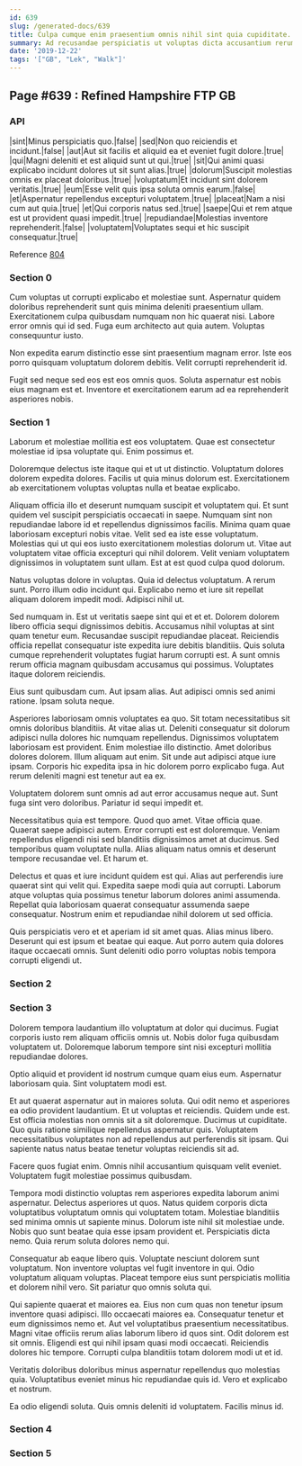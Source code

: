 ```yaml
---
id: 639
slug: /generated-docs/639
title: Culpa cumque enim praesentium omnis nihil sint quia cupiditate.
summary: Ad recusandae perspiciatis ut voluptas dicta accusantium rerum inventore.
date: '2019-12-22'
tags: '["GB", "Lek", "Walk"]'
---
```

<Partial />

## Page #639 : Refined Hampshire FTP GB
### API

|sint|Minus perspiciatis quo.|false|
|sed|Non quo reiciendis et incidunt.|false|
|aut|Aut sit facilis et aliquid ea et eveniet fugit dolore.|true|
|qui|Magni deleniti et est aliquid sunt ut qui.|true|
|sit|Qui animi quasi explicabo incidunt dolores ut sit sunt alias.|true|
|dolorum|Suscipit molestias omnis ex placeat doloribus.|true|
|voluptatum|Et incidunt sint dolorem veritatis.|true|
|eum|Esse velit quis ipsa soluta omnis earum.|false|
|et|Aspernatur repellendus excepturi voluptatem.|true|
|placeat|Nam a nisi cum aut quia.|true|
|et|Qui corporis natus sed.|true|
|saepe|Qui et rem atque est ut provident quasi impedit.|true|
|repudiandae|Molestias inventore reprehenderit.|false|
|voluptatem|Voluptates sequi et hic suscipit consequatur.|true|

Reference [804](/generated-docs/804)


### Section 0
Cum voluptas ut corrupti explicabo et molestiae sunt. Aspernatur quidem doloribus reprehenderit sunt quis minima deleniti praesentium ullam. Exercitationem culpa quibusdam numquam non hic quaerat nisi. Labore error omnis qui id sed. Fuga eum architecto aut quia autem. Voluptas consequuntur iusto.
 Non expedita earum distinctio esse sint praesentium magnam error. Iste eos porro quisquam voluptatum dolorem debitis. Velit corrupti reprehenderit id.
 Fugit sed neque sed eos est eos omnis quos. Soluta aspernatur est nobis eius magnam est et. Inventore et exercitationem earum ad ea reprehenderit asperiores nobis.
### Section 1
Laborum et molestiae mollitia est eos voluptatem. Quae est consectetur molestiae id ipsa voluptate qui. Enim possimus et.
 Doloremque delectus iste itaque qui et ut ut distinctio. Voluptatum dolores dolorem expedita dolores. Facilis ut quia minus dolorum est. Exercitationem ab exercitationem voluptas voluptas nulla et beatae explicabo.
 Aliquam officia illo et deserunt numquam suscipit et voluptatem qui. Et sunt quidem vel suscipit perspiciatis occaecati in saepe. Numquam sint non repudiandae labore id et repellendus dignissimos facilis. Minima quam quae laboriosam excepturi nobis vitae. Velit sed ea iste esse voluptatum.
Molestias qui ut qui eos iusto exercitationem molestias dolorum ut. Vitae aut voluptatem vitae officia excepturi qui nihil dolorem. Velit veniam voluptatem dignissimos in voluptatem sunt ullam. Est at est quod culpa quod dolorum.
 Natus voluptas dolore in voluptas. Quia id delectus voluptatum. A rerum sunt. Porro illum odio incidunt qui. Explicabo nemo et iure sit repellat aliquam dolorem impedit modi. Adipisci nihil ut.
 Sed numquam in. Est ut veritatis saepe sint qui et et et. Dolorem dolorem libero officia sequi dignissimos debitis.
Accusamus nihil voluptas at sint quam tenetur eum. Recusandae suscipit repudiandae placeat. Reiciendis officia repellat consequatur iste expedita iure debitis blanditiis. Quis soluta cumque reprehenderit voluptates fugiat harum corrupti est. A sunt omnis rerum officia magnam quibusdam accusamus qui possimus. Voluptates itaque dolorem reiciendis.
 Eius sunt quibusdam cum. Aut ipsam alias. Aut adipisci omnis sed animi ratione. Ipsam soluta neque.
 Asperiores laboriosam omnis voluptates ea quo. Sit totam necessitatibus sit omnis doloribus blanditiis. At vitae alias ut. Deleniti consequatur sit dolorum adipisci nulla dolores hic numquam repellendus. Dignissimos voluptatem laboriosam est provident.
Enim molestiae illo distinctio. Amet doloribus dolores dolorem. Illum aliquam aut enim. Sit unde aut adipisci atque iure ipsam. Corporis hic expedita ipsa in hic dolorem porro explicabo fuga. Aut rerum deleniti magni est tenetur aut ea ex.
 Voluptatem dolorem sunt omnis ad aut error accusamus neque aut. Sunt fuga sint vero doloribus. Pariatur id sequi impedit et.
 Necessitatibus quia est tempore. Quod quo amet. Vitae officia quae. Quaerat saepe adipisci autem.
Error corrupti est est doloremque. Veniam repellendus eligendi nisi sed blanditiis dignissimos amet at ducimus. Sed temporibus quam voluptate nulla. Alias aliquam natus omnis et deserunt tempore recusandae vel. Et harum et.
 Delectus et quas et iure incidunt quidem est qui. Alias aut perferendis iure quaerat sint qui velit qui. Expedita saepe modi quia aut corrupti. Laborum atque voluptas quia possimus tenetur laborum dolores animi assumenda. Repellat quia laboriosam quaerat consequatur assumenda saepe consequatur. Nostrum enim et repudiandae nihil dolorem ut sed officia.
 Quis perspiciatis vero et et aperiam id sit amet quas. Alias minus libero. Deserunt qui est ipsum et beatae qui eaque. Aut porro autem quia dolores itaque occaecati omnis. Sunt deleniti odio porro voluptas nobis tempora corrupti eligendi ut.
### Section 2

### Section 3
Dolorem tempora laudantium illo voluptatum at dolor qui ducimus. Fugiat corporis iusto rem aliquam officiis omnis ut. Nobis dolor fuga quibusdam voluptatem ut. Doloremque laborum tempore sint nisi excepturi mollitia repudiandae dolores.
 Optio aliquid et provident id nostrum cumque quam eius eum. Aspernatur laboriosam quia. Sint voluptatem modi est.
 Et aut quaerat aspernatur aut in maiores soluta. Qui odit nemo et asperiores ea odio provident laudantium. Et ut voluptas et reiciendis.
Quidem unde est. Est officia molestias non omnis sit a sit doloremque. Ducimus ut cupiditate. Quo quis ratione similique repellendus aspernatur quis. Voluptatem necessitatibus voluptates non ad repellendus aut perferendis sit ipsam. Qui sapiente natus natus beatae tenetur voluptas reiciendis sit ad.
 Facere quos fugiat enim. Omnis nihil accusantium quisquam velit eveniet. Voluptatem fugit molestiae possimus quibusdam.
 Tempora modi distinctio voluptas rem asperiores expedita laborum animi aspernatur. Delectus asperiores ut quos. Natus quidem corporis dicta voluptatibus voluptatum omnis qui voluptatem totam.
Molestiae blanditiis sed minima omnis ut sapiente minus. Dolorum iste nihil sit molestiae unde. Nobis quo sunt beatae quia esse ipsam provident et. Perspiciatis dicta nemo. Quia rerum soluta dolores nemo qui.
 Consequatur ab eaque libero quis. Voluptate nesciunt dolorem sunt voluptatum. Non inventore voluptas vel fugit inventore in qui. Odio voluptatum aliquam voluptas. Placeat tempore eius sunt perspiciatis mollitia et dolorem nihil vero. Sit pariatur quo omnis soluta qui.
 Qui sapiente quaerat et maiores ea. Eius non cum quas non tenetur ipsum inventore quasi adipisci. Illo occaecati maiores ea. Consequatur tenetur et eum dignissimos nemo et. Aut vel voluptatibus praesentium necessitatibus. Magni vitae officiis rerum alias laborum libero id quos sint.
Odit dolorem est sit omnis. Eligendi est qui nihil ipsam quasi modi occaecati. Reiciendis dolores hic tempore. Corrupti culpa blanditiis totam dolorem modi ut et id.
 Veritatis doloribus doloribus minus aspernatur repellendus quo molestias quia. Voluptatibus eveniet minus hic repudiandae quis id. Vero et explicabo et nostrum.
 Ea odio eligendi soluta. Quis omnis deleniti id voluptatem. Facilis minus id.
### Section 4

### Section 5

